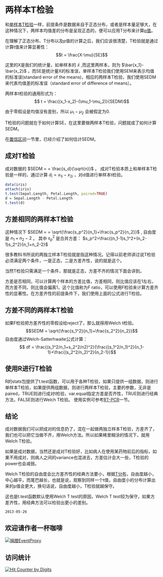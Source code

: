 # 两样本T检验

和[单样本T检验](one_sample_t.test.html)一样，前提条件是数据来自于正态分布，或者是样本量足够大，在这种情况下，两样本均值差的分布是呈现正态的，便可以应用T分布来计算[p值](pvalue.html)。

在理解了正态分布、T分布以及p值的计算之后，我们应该很清楚，T检验就是通过计算t值来计算显著性：
$$t = \frac{X-\mu}{SE}$$

这里的X是我们的统计量，如单样本的 $\bar{x}$ ,而这里两样本，则为 $\bar{x_1}-\bar{x_2}$ ，而SE是统计量X的标准误，单样本T检验我们使用SEM来表示均值的标准误(standard error of the means)，相应的两样本T检验，我们使用SEDM来代表均值差的标准误（standard error of difference of means）。

两样本t检验的通用形式为：
$$ t = \frac{(x_1-x_2)-(\mu_1-\mu_2)}{SEDM}$$

由于零假设是均值没有差别，所以 $\mu_1-\mu_2$ 会被假定为0.

T检验的问题就在于如何计算SE，在这里要做两样本T检验，问题就成了如何计算SEDM。

在[置信区间](confidence_interval.html)一节里，已经介绍了如何估计SEDM。

## 成对T检验
成对数据的 $SEDM = = \frac{s_d}{\sqrt{n}}$ 。
成对T检验本质上和单样本T检验是一样的，通过计算 $d_i = x_{1i} -x_{2i}$ ，对d值进行单样本t检验。
```r
data(iris)
attach(iris)
t.test(Sepal.Length, Petal.Length, paired=TRUE)
d = Sepal.Length - Petal.Length
t.test(d)
```

## 方差相同的两样本T检验
这种情况下 $SEDM = = \sqrt{\frac{s_p^2}{n_1}+\frac{s_p^2}{n_2}}$ , 自由度是 $n_1+n_2-2$ 。
其中 $s_p^2$ 是合并方差： $s_p^2=\frac{(n_1-1)s_1^2+(n_2-1)s_2^2}{n_1+n_2-2}$

很多教科书所说的两独立样本T检验就是指这种情况。记得以前老师讲过说T检验必须满足两个条件，一是正态，二是方差齐性，说的就是这个。

当然T检验只需满足一个条件，那就是正态，方差不齐的情况下面会讲到。

方差是否相同，可以计算两个样本的方差比值，方差相同，则比值应该在1左右，而方差不同，则比值会偏离1，这个比值称为F ratio，可以使用F检验来计算方差齐性的显著性。在方差齐性的前提条件下，我们使用上面的公式进行T检验。

## 方差不同的两样本T检验
如果F检验把方差齐性的零假设给reject了，那么就得用Welch t检验。
$$SEDM = \sqrt{\frac{s_1^2}{n_1}+\frac{s_2^2}{n_2}}$$
自由度通过Welch-Satterhwaite公式计算：
$$ df = \frac{(s_1^2/n_1+s_2^2/n2)^2}{\frac{(s_1^2/n_1)^2}{n_1-1}+\frac{(s_2^2/n_2)^2}{n_2-1}}$$

## 使用R进行T检验
R的stats包提供了t.test函数，可以用于各种T检验，如果只提供一组数据，则进行单样本T检验，如果提供两组数据，则进行两样本T检验，主要的参数，无非是paired，TRUE则进行成对t检验，var.equal指定方差是否齐性，TRUE则进行经典方法，FALSE则进行Welch T检验。
使用实例可参考[RT-PCR](http://ygc.name/stats/RT_PCR.html)一节。

## 结论
成对数据我们可以把成对的信息扔了，混在一起做两独立样本T检验，方差齐了，我们也可以把它当做不齐，用Welch方法。所以如果稀里糊涂的情况下，就用Welch T检验。

如果是成对数据，当然还是成对T检验好，比如病人在使用某药物前后的指标，如果不用成对，则病人之间的variance也混进去，方差估计会大一些，T检验的power也会减弱。

Welch T检验的自由度会比方差齐性的经典方法要小，根据[T分布](probability_distributions.html)，自由度越小，中心越平，而尾巴越长，也就是说，观察到同样一个t值，自由度小的分布计算出来的p值会更大，换句话说，自由度越小，T检验就越保守。


这也是t.test函数默认使用Welch T test的原因，Welch T test较为保守，如果方差齐性，用经典方法可以检验出更小的差别。



```
2013-05-26
```

## 欢迎请作者一杯咖啡
<p><a href="https://me.alipay.com/gcyu"><img src="https://img.alipay.com/sys/personalprod/style/mc/btn-index.png" alt="捐赠EventProxy"></a></p>

## 访问统计
  <a href="http://www.digits.com" target="_blank">
    <img src="http://counter.digits.com/?counter={1bb4e1b1-f35f-dd34-31dc-5a118f10bdb1}&template=simplehits&foreground=0B77CF&background=FFFFFF" 
     alt="Hit Counter by Digits" border="0"  />
  </a>


